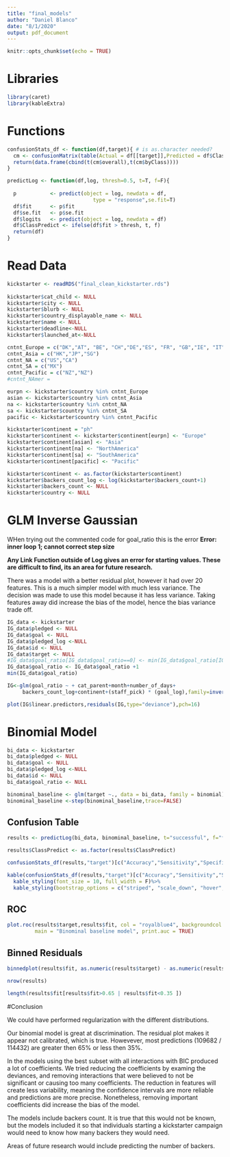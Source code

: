 ```yaml
---
title: "final_models"
author: "Daniel Blanco"
date: "8/1/2020"
output: pdf_document
---
```



```r
knitr::opts_chunk$set(echo = TRUE)
```

# Libraries
```r
library(caret)
library(kableExtra)
```


# Functions

```r
confusionStats_df <- function(df,target){ # is as.character needed?
  cm <- confusionMatrix(table(Actual = df[[target]],Predicted = df$ClassPredict))
  return(data.frame(cbind(t(cm$overall),t(cm$byClass))))
}

predictLog <- function(df,log, thresh=0.5, t=T, f=F){
    
  p           <- predict(object = log, newdata = df,
                            type = "response",se.fit=T)
  df$fit      <- p$fit
  df$se.fit   <- p$se.fit
  df$logits   <- predict(object = log, newdata = df)
  df$ClassPredict <- ifelse(df$fit > thresh, t, f)
  return(df)
}
```


# Read Data

```r
kickstarter <- readRDS("final_clean_kickstarter.rds")
 
kickstarter$cat_child <- NULL
kickstarter$city <- NULL
kickstarter$blurb <- NULL
kickstarter$country_displayable_name <- NULL 
kickstarter$name <- NULL
kickstarter$deadline<-NULL 
kickstarter$launched_at<-NULL

cntnt_Europe = c("DK","AT", "BE", "CH","DE","ES", "FR", "GB","IE", "IT","LU", "NL","NO","SE")
cntnt_Asia = c("HK","JP","SG")
cntnt_NA = c("US","CA")
cntnt_SA = c("MX")
cntnt_Pacific = c("NZ","NZ")
#cntnt_NAmer =

eurpn <- kickstarter$country %in% cntnt_Europe
asian <- kickstarter$country %in% cntnt_Asia  
na <- kickstarter$country %in% cntnt_NA
sa <- kickstarter$country %in% cntnt_SA
pacific <- kickstarter$country %in% cntnt_Pacific

kickstarter$continent = "ph"
kickstarter$continent <- kickstarter$continent[eurpn] <- "Europe"
kickstarter$continent[asian] <- "Asia"
kickstarter$continent[na] <- "NorthAmerica"
kickstarter$continent[sa] <- "SouthAmerica"
kickstarter$continent[pacific] <- "Pacific"

kickstarter$continent <- as.factor(kickstarter$continent) 
kickstarter$backers_count_log <- log(kickstarter$backers_count+1)
kickstarter$backers_count <- NULL
kickstarter$country <- NULL
```



# GLM Inverse Gaussian
WHen trying out the commented code for goal_ratio this is the error **Error: inner loop 1; cannot correct step size**

**Any Link Function outside of Log gives an error for starting values. These are difficult to find, its an area for future research.**

There was a model with a better residual plot, however it had over 20 features. This is a much simpler model with much less variance. The decision was made to use this model because it has less variance. Taking features away did increase the bias of the model, hence the bias variance trade off.

```r
IG_data <- kickstarter
IG_data$pledged <- NULL
IG_data$goal <- NULL
IG_data$pledged_log <-NULL
IG_data$id <- NULL
IG_data$target <- NULL
#IG_data$goal_ratio[IG_data$goal_ratio==0] <- min(IG_data$goal_ratio[IG_data$goal_ratio>0]) *0.9
IG_data$goal_ratio <- IG_data$goal_ratio +1
min(IG_data$goal_ratio)
```

```r
IG<-glm(goal_ratio ~ + cat_parent+month+number_of_days+
     backers_count_log+continent+(staff_pick) * (goal_log),family=inverse.gaussian(link=log),IG_data)
```

```r
plot(IG$linear.predictors,residuals(IG,type="deviance"),pch=16)
```

# Binomial Model

```r
bi_data <- kickstarter
bi_data$pledged <- NULL
bi_data$goal <- NULL
bi_data$pledged_log <-NULL
bi_data$id <- NULL
bi_data$goal_ratio <- NULL
```

```r
binominal_baseline <- glm(target ~., data = bi_data, family = binomial)
binominal_baseline <-step(binominal_baseline,trace=FALSE)
```

## Confusion Table

```r
results <- predictLog(bi_data, binominal_baseline, t="successful", f="failed")

results$ClassPredict <- as.factor(results$ClassPredict)

confusionStats_df(results,"target")[c("Accuracy","Sensitivity","Specificity","Precision")]

kable(confusionStats_df(results,"target")[c("Accuracy","Sensitivity","Specificity","Precision")]* 100, digits = 2, caption = "Model performance in percentage", booktabs = TRUE) %>%
  kable_styling(font_size = 10, full_width = F)%>%
  kable_styling(bootstrap_options = c("striped", "scale_down", "hover", "condensed")) 

```

## ROC 
```r
plot.roc(results$target,results$fit, col = "royalblue4", backgroundcol = "lightskyblue",
         main = "Binominal baseline model", print.auc = TRUE)
```

## Binned Residuals

```r
binnedplot(results$fit, as.numeric(results$target) - as.numeric(results$ClassPredict), col.pts = "royalblue4", col.int = "lightskyblue")
```

```r
nrow(results)
```

```r
length(results$fit[results$fit>0.65 | results$fit<0.35 ])
```




#Conclusion

We could have performed regularization with the different distributions.

Our binomial model is great at discrimination. The residual plot makes it appear not calibrated, which is true. Howevever, most predictions (109682 / 114432) are greater then 65% or less then 35%.

In the models using the best subset with all interactions with BIC produced a lot of coefficients. We tried reducing the coefficients by examing the deviances, and removing interactions that were believed to not be significant or causing too many coefficients. The reduction in features will create less variability, meaning the confidence intervals are more reliable and predictions are more precise. Nonetheless, removing important coefficients did increase the bias of the model. 

The models include backers count. It is true that this would not be known, but the models included it so that individuals starting a kickstarter campaign would need to know how many backers they would need. 

Areas of future research would include predicting the number of backers. 













